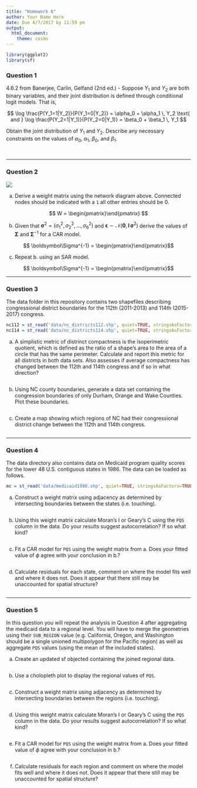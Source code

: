 ```yaml
---
title: "Homework 6"
author: Your Name Here
date: Due 4/7/2017 by 11:59 pm
output: 
  html_document:
    theme: cosmo
---
```


```r
library(ggplot2)
library(sf)
```


### Question 1

4.6.2 from Banerjee, Carlin, Gelfand (2nd ed.) - Suppose $Y_1$ and $Y_2$ are both binary variables, and their joint distribution is defined through conditional logit models. That is,

$$ \log \frac{P(Y_1=1|Y_2)}{P(Y_1=0|Y_2)} = \alpha_0 + \alpha_1 \, Y_2 
\text{ and } 
\log \frac{P(Y_2=1|Y_1)}{P(Y_2=0|Y_1)} = \beta_0 + \beta_1 \, Y_1 $$

Obtain the joint distribution of $Y_1$ and $Y_2$. Describe any necessary constraints on the values of $\alpha_0$, $\alpha_1$, $\beta_0$, and $\beta_1$.


$$ ~ $$

-----

### Question 2

![](network.png)

a. Derive a weight matrix using the network diagram above. Connected nodes should be indicated with a `1` all other entries should be 0.


$$
W = \begin{pmatrix}\end{pmatrix}
$$

b. Given that $\boldsymbol\sigma^2 = (\sigma_1^2, \sigma_2^2,\ldots,\sigma_6^2)$ and $\boldsymbol\epsilon \sim \mathcal{N}(\boldsymbol{0},\, \boldsymbol{I}\,\boldsymbol\sigma^2)$ derive the values of $\boldsymbol\Sigma$ and $\boldsymbol\Sigma^{-1}$ for a CAR model.

$$ \boldsymbol\Sigma^{-1} = \begin{pmatrix}\end{pmatrix}$$

c. Repeat b. using an SAR model.

$$ \boldsymbol\Sigma^{-1} = \begin{pmatrix}\end{pmatrix}$$

-----

### Question 3

The data folder in this repository contains two shapefiles describing congressional district boundaries for the 112th (2011-2013) and 114th (2015-2017) congress.

```r
nc112 = st_read('data/nc_districts112.shp', quiet=TRUE, stringsAsFactors=TRUE)
nc114 = st_read('data/nc_districts114.shp', quiet=TRUE, stringsAsFactors=TRUE)
```


a. A simplistic metric of distrinct compactness is the isoperimetric quotient, which is defined as the ratio of a shape's area to the area of a circle that has the same perimeter. Calculate and report this metric for all districts in both data sets. Also assesses if average compactness has changed between the 112th and 114th congress and if so in what direction?

```r

```

b. Using NC county boundaries, generate a data set containing the congression boundaries of only Durham, Orange and Wake Counties. Plot these boundaries.

```r

```

c. Create a map showing which regions of NC had their congressional district change between the 112th and 114th congress.

```r

```


-----

### Question 4

The data directory also contains data on Medicaid program quality scores for the lower 48 U.S. contiguous states in 1986. The data can be loaded as follows.

```r
mc = st_read('data/medicaid1986.shp', quiet=TRUE, stringsAsFactors=TRUE)
```

a. Construct a weight matrix using adjacency as determined by intersecting boundaries between the states (i.e. touching).

```r

```

b. Using this weight matrix calculate Moran's I or Geary's C using the `PQS` column in the data. Do your results suggest autocorrelation? If so what kind?

```r

```

c. Fit a CAR model for `PQS` using the weight matrix from a. Does your fitted value of $\phi$ agree with your conclusion in b.?

```r

```

d. Calculate residuals for each state, comment on where the model fits well and where it does not. Does it appear that there still may be unaccounted for spatial structure?

```r

```

-----

### Question 5

In this question you will repeat the analysis in Question 4 after aggregating the medicaid data to a regional level. You will have to merge the geometries using their `SUB_REGION` value (e.g. California, Oregon, and Washington should be a single unioned multipolygon for the Pacific region) as well as aggregate `PQS` values (using the mean of the included states).

a. Create an updated sf objected containing the joined regional data.

```r

```

b. Use a cholopleth plot to display the regional values of `PQS`.

```r

```

c. Construct a weight matrix using adjacency as determined by intersecting boundaries between the regions (i.e. touching).

```r

```

d. Using this weight matrix calculate Moran's I or Geary's C using the `PQS` column in the data. Do your results suggest autocorrelation? If so what kind?

```r

```

e. Fit a CAR model for `PQS` using the weight matrix from a. Does your fitted value of $\phi$ agree with your conclusion in b.?

```r

```

f. Calculate residuals for each region and comment on where the model fits well and where it does not. Does it appear that there still may be unaccounted for spatial structure?

```r

```